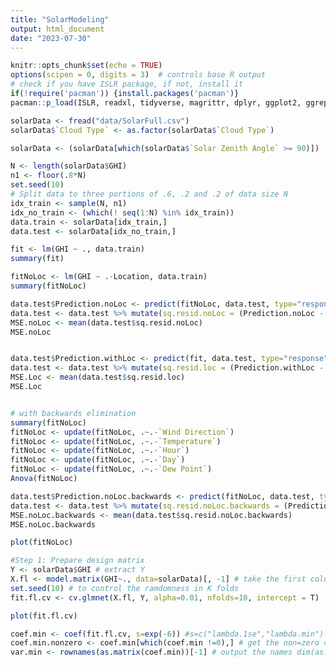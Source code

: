 ```yaml
---
title: "SolarModeling"
output: html_document
date: "2023-07-30"
---
```


```r
knitr::opts_chunk$set(echo = TRUE)
options(scipen = 0, digits = 3)  # controls base R output
# check if you have ISLR package, if not, install it
if(!require('pacman')) {install.packages('pacman')}
pacman::p_load(ISLR, readxl, tidyverse, magrittr, dplyr, ggplot2, ggrepel, data.table, lubridate, ggpubr, patchwork, car, glmnet)
```

```r
solarData <- fread("data/SolarFull.csv")
solarData$`Cloud Type` <- as.factor(solarData$`Cloud Type`)
```

```r

solarData <- (solarData[which(solarData$`Solar Zenith Angle` >= 90)])

N <- length(solarData$GHI) 
n1 <- floor(.8*N)
set.seed(10)
# Split data to three portions of .6, .2 and .2 of data size N
idx_train <- sample(N, n1)
idx_no_train <- (which(! seq(1:N) %in% idx_train))
data.train <- solarData[idx_train,]
data.test <- solarData[idx_no_train,]

fit <- lm(GHI ~ ., data.train)
summary(fit)

fitNoLoc <- lm(GHI ~ .-Location, data.train)
summary(fitNoLoc)

data.test$Prediction.noLoc <- predict(fitNoLoc, data.test, type="response")
data.test <- data.test %>% mutate(sq.resid.noLoc = (Prediction.noLoc - GHI) * (Prediction.noLoc - GHI))
MSE.noLoc <- mean(data.test$sq.resid.noLoc)
MSE.noLoc


data.test$Prediction.withLoc <- predict(fit, data.test, type="response")
data.test <- data.test %>% mutate(sq.resid.loc = (Prediction.withLoc - GHI) * (Prediction.withLoc - GHI))
MSE.Loc <- mean(data.test$sq.resid.loc)
MSE.Loc


# with backwards elimination
summary(fitNoLoc)
fitNoLoc <- update(fitNoLoc, .~.-`Wind Direction`)
fitNoLoc <- update(fitNoLoc, .~.-`Temperature`)
fitNoLoc <- update(fitNoLoc, .~.-`Hour`)
fitNoLoc <- update(fitNoLoc, .~.-`Day`)
fitNoLoc <- update(fitNoLoc, .~.-`Dew Point`)
Anova(fitNoLoc)

data.test$Prediction.noLoc.backwards <- predict(fitNoLoc, data.test, type="response")
data.test <- data.test %>% mutate(sq.resid.noLoc.backwards = (Prediction.noLoc.backwards - GHI) * (Prediction.noLoc.backwards - GHI))
MSE.noLoc.backwards <- mean(data.test$sq.resid.noLoc.backwards)
MSE.noLoc.backwards

plot(fitNoLoc)

```

```r
#Step 1: Prepare design matrix
Y <- solarData$GHI # extract Y
X.fl <- model.matrix(GHI~., data=solarData)[, -1] # take the first column's of 1 out #Step 2: Find x's output from LASSO with min cross-validation error
set.seed(10) # to control the ramdomness in K folds
fit.fl.cv <- cv.glmnet(X.fl, Y, alpha=0.01, nfolds=10, intercept = T)

plot(fit.fl.cv)

coef.min <- coef(fit.fl.cv, s=exp(-6)) #s=c("lambda.1se","lambda.min") or lambda value
coef.min.nonzero <- coef.min[which(coef.min !=0),] # get the non=zero coefficients
var.min <- rownames(as.matrix(coef.min))[-1] # output the names dim(as.matrix(coef.min))
```
